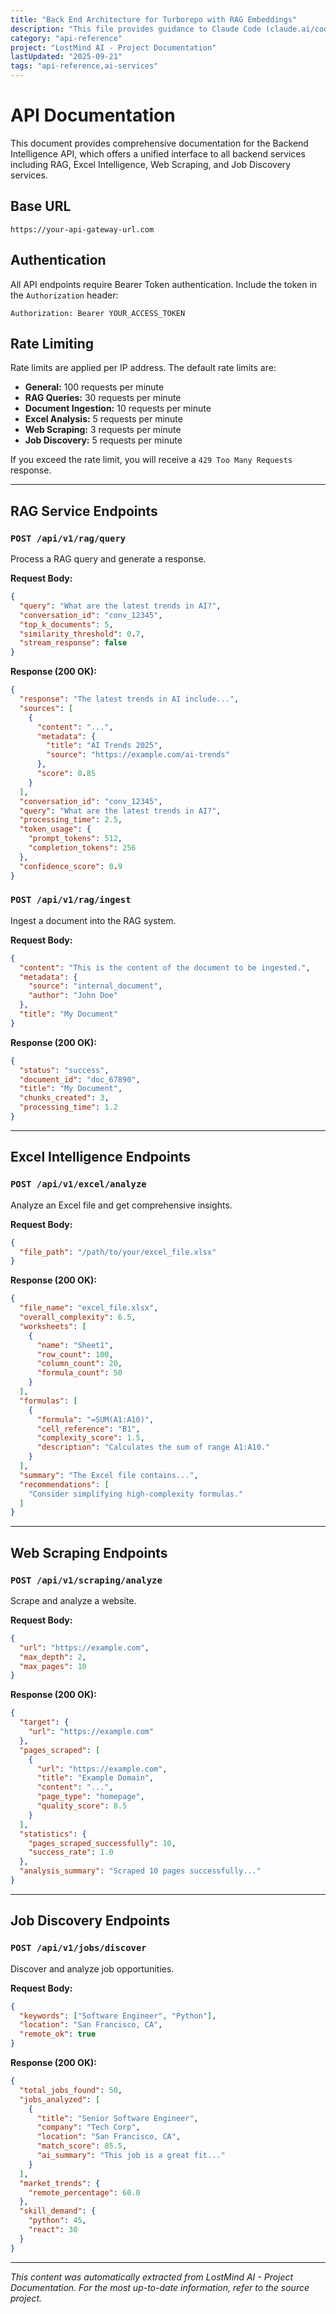 ```yaml
---
title: "Back End Architecture for Turborepo with RAG Embeddings"
description: "This file provides guidance to Claude Code (claude.ai/code) when working with code in this repository."
category: "api-reference"
project: "LostMind AI - Project Documentation"
lastUpdated: "2025-09-21"
tags: "api-reference,ai-services"
---
```


# API Documentation

This document provides comprehensive documentation for the Backend Intelligence API, which offers a unified interface to all backend services including RAG, Excel Intelligence, Web Scraping, and Job Discovery services.

## Base URL

```
https://your-api-gateway-url.com
```

## Authentication

All API endpoints require Bearer Token authentication. Include the token in the `Authorization` header:

```
Authorization: Bearer YOUR_ACCESS_TOKEN
```

## Rate Limiting

Rate limits are applied per IP address. The default rate limits are:

- **General:** 100 requests per minute
- **RAG Queries:** 30 requests per minute
- **Document Ingestion:** 10 requests per minute
- **Excel Analysis:** 5 requests per minute
- **Web Scraping:** 3 requests per minute
- **Job Discovery:** 5 requests per minute

If you exceed the rate limit, you will receive a `429 Too Many Requests` response.

---

## RAG Service Endpoints

### `POST /api/v1/rag/query`

Process a RAG query and generate a response.

**Request Body:**

```json
{
  "query": "What are the latest trends in AI?",
  "conversation_id": "conv_12345",
  "top_k_documents": 5,
  "similarity_threshold": 0.7,
  "stream_response": false
}
```

**Response (200 OK):**

```json
{
  "response": "The latest trends in AI include...",
  "sources": [
    {
      "content": "...",
      "metadata": {
        "title": "AI Trends 2025",
        "source": "https://example.com/ai-trends"
      },
      "score": 0.85
    }
  ],
  "conversation_id": "conv_12345",
  "query": "What are the latest trends in AI?",
  "processing_time": 2.5,
  "token_usage": {
    "prompt_tokens": 512,
    "completion_tokens": 256
  },
  "confidence_score": 0.9
}
```

### `POST /api/v1/rag/ingest`

Ingest a document into the RAG system.

**Request Body:**

```json
{
  "content": "This is the content of the document to be ingested.",
  "metadata": {
    "source": "internal_document",
    "author": "John Doe"
  },
  "title": "My Document"
}
```

**Response (200 OK):**

```json
{
  "status": "success",
  "document_id": "doc_67890",
  "title": "My Document",
  "chunks_created": 3,
  "processing_time": 1.2
}
```

---

## Excel Intelligence Endpoints

### `POST /api/v1/excel/analyze`

Analyze an Excel file and get comprehensive insights.

**Request Body:**

```json
{
  "file_path": "/path/to/your/excel_file.xlsx"
}
```

**Response (200 OK):**

```json
{
  "file_name": "excel_file.xlsx",
  "overall_complexity": 6.5,
  "worksheets": [
    {
      "name": "Sheet1",
      "row_count": 100,
      "column_count": 20,
      "formula_count": 50
    }
  ],
  "formulas": [
    {
      "formula": "=SUM(A1:A10)",
      "cell_reference": "B1",
      "complexity_score": 1.5,
      "description": "Calculates the sum of range A1:A10."
    }
  ],
  "summary": "The Excel file contains...",
  "recommendations": [
    "Consider simplifying high-complexity formulas."
  ]
}
```

---

## Web Scraping Endpoints

### `POST /api/v1/scraping/analyze`

Scrape and analyze a website.

**Request Body:**

```json
{
  "url": "https://example.com",
  "max_depth": 2,
  "max_pages": 10
}
```

**Response (200 OK):**

```json
{
  "target": {
    "url": "https://example.com"
  },
  "pages_scraped": [
    {
      "url": "https://example.com",
      "title": "Example Domain",
      "content": "...",
      "page_type": "homepage",
      "quality_score": 8.5
    }
  ],
  "statistics": {
    "pages_scraped_successfully": 10,
    "success_rate": 1.0
  },
  "analysis_summary": "Scraped 10 pages successfully..."
}
```

---

## Job Discovery Endpoints

### `POST /api/v1/jobs/discover`

Discover and analyze job opportunities.

**Request Body:**

```json
{
  "keywords": ["Software Engineer", "Python"],
  "location": "San Francisco, CA",
  "remote_ok": true
}
```

**Response (200 OK):**

```json
{
  "total_jobs_found": 50,
  "jobs_analyzed": [
    {
      "title": "Senior Software Engineer",
      "company": "Tech Corp",
      "location": "San Francisco, CA",
      "match_score": 85.5,
      "ai_summary": "This job is a great fit..."
    }
  ],
  "market_trends": {
    "remote_percentage": 60.0
  },
  "skill_demand": {
    "python": 45,
    "react": 30
  }
}
```




---
*This content was automatically extracted from LostMind AI - Project Documentation. For the most up-to-date information, refer to the source project.*
